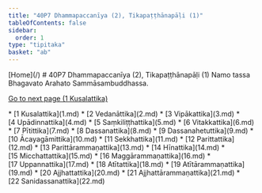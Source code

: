 ```yaml
---
title: "40P7 Dhammapaccanīya (2), Tikapaṭṭhānapāḷi (1)"
tableOfContents: false
sidebar:
  order: 1
type: "tipitaka"
basket: "ab"
---
```



<Paragraph type="center">
[Home](/)
</Paragraph>

<Paragraph type="center">
# 40P7 Dhammapaccanīya (2), Tikapaṭṭhānapāḷi (1)
</Paragraph>

<Paragraph number="1" type="center">
Namo tassa Bhagavato Arahato Sammāsambuddhassa.

[Go to next page (1 Kusalattika)](1.md)



</Paragraph>

<TableOfContents>
* [1 Kusalattika](1.md)
* [2 Vedanāttika](2.md)
* [3 Vipākattika](3.md)
* [4 Upādinnattika](4.md)
* [5 Saṃkiliṭṭhattika](5.md)
* [6 Vitakkattika](6.md)
* [7 Pītittika](7.md)
* [8 Dassanattika](8.md)
* [9 Dassanahetuttika](9.md)
* [10 Ācayagāmittika](10.md)
* [11 Sekkhattika](11.md)
* [12 Parittattika](12.md)
* [13 Parittārammaṇattika](13.md)
* [14 Hīnattika](14.md)
* [15 Micchattattika](15.md)
* [16 Maggārammaṇattika](16.md)
* [17 Uppannattika](17.md)
* [18 Atītattika](18.md)
* [19 Atītārammaṇattika](19.md)
* [20 Ajjhattattika](20.md)
* [21 Ajjhattārammaṇattika](21.md)
* [22 Sanidassanattika](22.md)
</TableOfContents>
